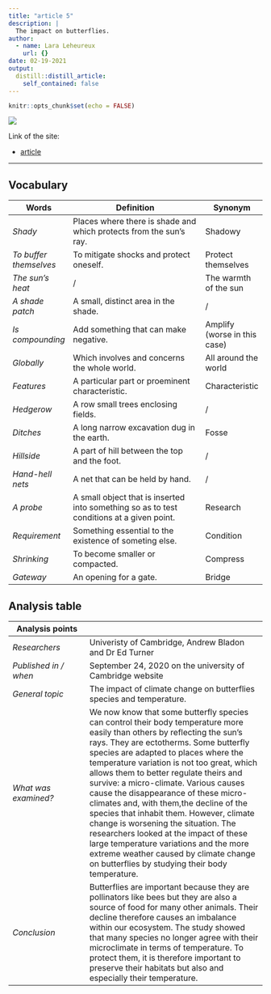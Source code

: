 ```yaml
---
title: "article 5"
description: |
  The impact on butterflies.
author:
  - name: Lara Leheureux
    url: {}
date: 02-19-2021
output:
  distill::distill_article:
    self_contained: false
---
```


```r
knitr::opts_chunk$set(echo = FALSE)
```

![](butterfly.jpg)

Link of the site:

* [article](https://www.sciencedaily.com/releases/2020/09/200924082713.htm)

***

## **Vocabulary**

Words          |Definition                               |Synonym
---------------|-----------------------------------------|-------------
*Shady*|Places where there is shade and which protects from the sun’s ray.|Shadowy
*To buffer themselves*|To mitigate shocks and protect oneself.|Protect themselves
*The sun’s heat*|/|The warmth of the sun
*A shade patch*|A small, distinct area in the shade.|/
*Is compounding*|Add something that can make negative.|Amplify (worse in this case)
*Globally*|Which involves and concerns the whole world.|All around the world
*Features*|A particular part or proeminent characteristic.|Characteristic
*Hedgerow*|A row small trees enclosing fields.|/
*Ditches*|A long narrow excavation dug in the earth.|Fosse
*Hillside*|A part of hill between the top and the foot.|/
*Hand-hell nets*|A net that can be held by hand.|/
*A probe*|A small object that is inserted into something so as to test conditions at a given point.|Research
*Requirement*|Something essential to the existence of someting else.|Condition
*Shrinking*|To become smaller or compacted.|Compress
*Gateway*|An opening for a gate.|Bridge


## **Analysis table**

**Analysis points**   |
----------------------|-------------------------------------------------
*Researchers*         |Univeristy of Cambridge, Andrew Bladon and Dr Ed Turner
*Published in / when* |September 24, 2020 on the university of Cambridge website
*General topic*       |The impact of climate change on butterflies species and temperature.
*What was examined?*  |We now know that some butterfly species can control their body temperature more easily than others by reflecting the sun’s rays. They are ectotherms. Some butterfly species are adapted to places where the temperature variation is not too great, which allows them to better regulate theirs and survive: a micro-climate. Various causes cause the disappearance of these micro-climates and, with them,the decline of the species that inhabit them. However, climate change is worsening the situation. The researchers looked at the impact of these large temperature variations and the more extreme weather caused by climate change on butterflies by studying their body temperature.
*Conclusion*       |Butterflies are important because they are pollinators like bees but they are also a source of food for many other animals. Their decline therefore causes an imbalance within our ecosystem. The study showed that many species no longer agree with their microclimate in terms of temperature. To protect them, it is therefore important to preserve their habitats but also and especially their temperature.
